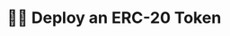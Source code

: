 ---
title: 👩‍💻 Deploy an ERC-20 Token
description: TBD
updated: 2024-05-31
authors: [ashucoder9]
---